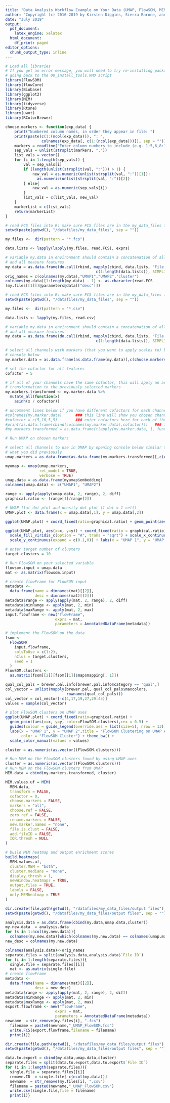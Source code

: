 ```yaml
---
title: "Data Analysis Workflow Example on Your Data (UMAP, FlowSOM, MEM)"
author: "Copyright (c) 2016-2019 by Kirsten Diggins, Sierra Barone, and Jonathan Irish, All Rights Reserved; see EULA-MEM.text for MEM license information"
date: "July 2019"
output:
  pdf_document:
    latex_engine: xelatex
  html_document:
    df_print: paged
editor_options:
  chunk_output_type: inline
---
```

```r
# Load all libraries
# If you get an error message, you will need to try re-installing packages by 
# going back to the 00_install_tools.RMD script
library(FlowSOM)
library(flowCore)
library(Biobase)
library(ggplot2)
library(MEM)
library(tidyverse)
library(Rtsne)
library(uwot)
library(RColorBrewer)

choose.markers <- function(exp_data) {
    print("Numbered column names, in order they appear in file: ")
    print(paste(c(1:(ncol(exp_data))), ": ", 
                colnames(exp_data[, c(1:(ncol(exp_data)))]), sep = ""))
    markers = readline("Enter column numbers to include (e.g. 1:5,6,8:10).\n")
    sep_vals = unlist(strsplit(markers, ","))
    list_vals = vector()
    for (i in 1:length(sep_vals)) {
        val = sep_vals[i]
        if (length(unlist(strsplit(val, ":"))) > 1) {
            new_val = as.numeric(unlist(strsplit(val, ":"))[1]):
              as.numeric(unlist(strsplit(val, ":"))[2])
        } else{
            new_val = as.numeric(sep_vals[i])
        }
        list_vals = c(list_vals, new_val)
    }
    markerList = c(list_vals)
    return(markerList)
}

```

```r
# read FCS files into R; make sure FCS files are in the my_data_files folder 
setwd(paste(getwd(), "/datafiles/my_data_files", sep = ""))

my.files <-  dir(pattern = "*.fcs")

data.lists <- lapply(lapply(my.files, read.FCS), exprs)

# variable my.data in environment should contain a concatenation of all cells
# and all measure features 
my.data = as.data.frame(do.call(rbind, mapply(cbind, data.lists, "File ID" = 
                                        c(1:length(data.lists)), SIMPLIFY = F)))
orig_names = c(colnames(my.data),"UMAP1","UMAP2","cluster")
colnames(my.data)[1:length(my.data) - 1] <- as.character(read.FCS
(my.files[[1]])@parameters@data[["desc"]])
```

```r
# read FCS files into R; make sure FCS files are in the my_data_files folder 
setwd(paste(getwd(), "/datafiles/my_data_files", sep = ""))

my.files <-  dir(pattern = "*.csv")

data.lists <- lapply(my.files, read.csv)

# variable my.data in environment should contain a concatenation of all cells
# and all measure features 
my.data = as.data.frame(do.call(rbind, mapply(cbind, data.lists, "File ID" = 
                                        c(1:length(data.lists)), SIMPLIFY = F)))
```

```r
# select all channels with markers (that you want to apply scales to) by opening
# console below
my.marker.data = as.data.frame(as.data.frame(my.data)[,c(choose.markers(my.data))])

# set the cofactor for all features
cofactor = 5

# if all of your channels have the same cofactor, this will apply an arcsih
# transformation to the previously selected markers
my.markers.transformed <- my.marker.data %>%
  mutate_all(function(x)
    asinh(x / cofactor))

# uncomment lines below if you have different cofactors for each channel 
#colnames(my.marker.data)      ### this line will show you chosen channels to run analysis on
#cofactor = c(5,10,5,5)        ### enter cofactors here for each of the channels (separated by a comma)
#print(as.data.frame(cbind(colnames(my.marker.data),cofactor)))   ### this line will show you each channel and the respective cofactor for scaling
#my.markers.transformed = as.data.frame(t(apply(my.marker.data, 1, function(x) asinh(x/cofactor))))    ### apply scales to data
```

```r
# Run UMAP on chosen markers

# select all channels to use in UMAP by opening console below similar to
# what you did previously
umap.markers = as.data.frame(as.data.frame(my.markers.transformed)[,c(choose.markers(my.markers.transformed))])

myumap <- umap(umap.markers, 
               ret_model = TRUE, 
               verbose = TRUE)
umap.data = as.data.frame(myumap$embedding)
colnames(umap.data) <- c("UMAP1", "UMAP2")

range <- apply(apply(umap.data, 2, range), 2, diff)
graphical.ratio <- (range[1]/range[2])

# UMAP flat dot plot and density dot plot (1 dot = 1 cell)
UMAP.plot <- data.frame(x = umap.data[,1], y = umap.data[,2])

ggplot(UMAP.plot) + coord_fixed(ratio=graphical.ratio) + geom_point(aes(x=x, y=y), cex = 1) + labs( x = "UMAP 1", y = "UMAP 2") + theme_bw()

ggplot(UMAP.plot, aes(x=x, y=y)) + coord_fixed(ratio = graphical.ratio)  + geom_bin2d(bins = 128) + 
  scale_fill_viridis_c(option = "A", trans = "sqrt") + scale_x_continuous(expand = c(0.1,0)) + 
  scale_y_continuous(expand = c(0.1,0)) + labs(x = "UMAP 1", y = "UMAP 2") + theme_bw()
```

```r
# enter target number of clusters
target.clusters = 10

# Run FlowSOM on your selected variable
flowsom.input = umap.data
mat <- as.matrix(flowsom.input)

# create flowFrame for FlowSOM input
metadata <-
  data.frame(name = dimnames(mat)[[2]],
             desc = dimnames(mat)[[2]])
metadata$range <- apply(apply(mat, 2, range), 2, diff)
metadata$minRange <- apply(mat, 2, min)
metadata$maxRange <- apply(mat, 2, max)
input.flowframe <- new("flowFrame",
                      exprs = mat,
                      parameters = AnnotatedDataFrame(metadata))

# implement the FlowSOM on the data
fsom <-
  FlowSOM(
    input.flowframe,
    colsToUse = c(1:2),
    nClus = target.clusters,
    seed = 1
  )
FlowSOM.clusters <-
  as.matrix(fsom[[2]][fsom[[1]]$map$mapping[, 1]])

qual_col_pals = brewer.pal.info[brewer.pal.info$category == 'qual',]
col_vector = unlist(mapply(brewer.pal, qual_col_pals$maxcolors, 
                           rownames(qual_col_pals)))
col_vector = col_vector[-c(4,17,19,27,29:45)]
values = sample(col_vector)

# plot FlowSOM clusters on UMAP axes
ggplot(UMAP.plot) + coord_fixed(ratio=graphical.ratio) + 
  geom_point(aes(x=x, y=y, color=FlowSOM.clusters),cex = 0.5) + 
  guides(colour = guide_legend(override.aes = list(size=5), nrow = 13)) +
  labs(x = "UMAP 1", y = "UMAP 2",title = "FlowSOM Clustering on UMAP Axes", 
       color = "FlowSOM Cluster") + theme_bw() + 
  scale_color_manual(values = values)  

cluster = as.numeric(as.vector((FlowSOM.clusters)))
```

```r
# Run MEM on the FlowSOM clusters found by using UMAP axes
cluster = as.numeric(as.vector((FlowSOM.clusters)))
# Run MEM on the FlowSOM clusters from UMAP
MEM.data = cbind(my.markers.transformed, cluster)

MEM.values.uf = MEM(
  MEM.data,
  transform = FALSE,
  cofactor = 0,
  choose.markers = FALSE,
  markers = "all",
  choose.ref = FALSE,
  zero.ref = FALSE,
  rename.markers = FALSE,
  new.marker.names = "none",
  file.is.clust = FALSE,
  add.fileID = FALSE,
  IQR.thresh = NULL
)

# build MEM heatmap and output enrichment scores
build.heatmaps(
  MEM.values.uf,
  cluster.MEM = "both",
  cluster.medians = "none",
  display.thresh = 1,
  newWindow.heatmaps = TRUE,
  output.files = TRUE,
  labels = FALSE,
  only.MEMheatmap = TRUE
)
```

```r
dir.create(file.path(getwd(), "/datafiles/my_data_files/output files"), showWarnings = FALSE)
setwd(paste(getwd(), "/datafiles/my_data_files/output files", sep = ""))

analysis.data = as.data.frame(cbind(my.data,umap.data,cluster))
my.new.data  = analysis.data
for (s in 1:ncol(my.new.data)){
  colnames(my.new.data)[which(colnames(my.new.data) == colnames(umap.markers)[s])] <- paste0(colnames(analysis.data)[which(colnames(analysis.data) == colnames(umap.markers)[s])]," (u)")}
new_desc = colnames(my.new.data)

colnames(analysis.data)<-orig_names
separate.files = split(analysis.data,analysis.data$`File ID`)
for (i in 1:length(separate.files)){
  single.file = separate.files[[i]]
  mat <- as.matrix(single.file)
# create flowFrame
metadata <-
  data.frame(name = dimnames(mat)[[2]],
             desc = new_desc)
metadata$range <- apply(apply(mat, 2, range), 2, diff)
metadata$minRange <- apply(mat, 2, min)
metadata$maxRange <- apply(mat, 2, max)
export.flowframe <- new("flowFrame",
                      exprs = mat,
                      parameters = AnnotatedDataFrame(metadata))
newname  = str_remove(my.files[i], ".fcs")
  filename = paste0(newname,"_UMAP_FlowSOM.fcs")
  write.FCS(export.flowframe,filename = filename)
  print(i)}
```

```r
dir.create(file.path(getwd(), "/datafiles/my_data_files/output files"), showWarnings = FALSE)
setwd(paste(getwd(), "/datafiles/my_data_files/output files", sep = ""))

data.to.export = cbind(my.data,umap.data,cluster)
separate.files = split(data.to.export,data.to.export$`File ID`)
for (i in 1:length(separate.files)){
  single.file = separate.files[[i]]
  remove.ID  = single.file[-c(ncol(my.data))]
  newname  = str_remove(my.files[i], ".csv")
  filename = paste0(newname,"_UMAP_FlowSOM.csv")
  write.csv(single.file,file = filename)
  print(i)}
```
